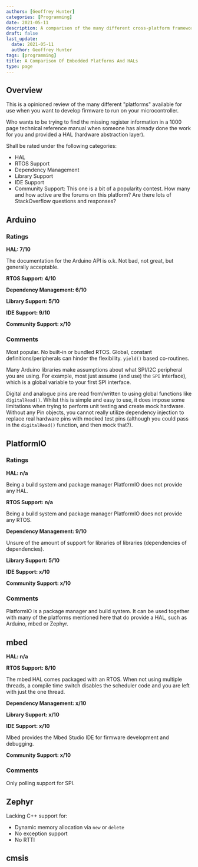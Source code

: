 ```yaml
---
authors: [Geoffrey Hunter]
categories: [Programming]
date: 2021-05-11
description: A comparison of the many different cross-platform frameworks and HALs available when developing firmware for microcontrollers.
draft: false
last_update:
  date: 2021-05-11
  author: Geoffrey Hunter
tags: [programming]
title: A Comparison Of Embedded Platforms And HALs
type: page
---
```


<WarningIsNotes />

## Overview

This is a opinioned review of the many different "platforms" available for use when you want to develop firmware to run on your microcontroller.

Who wants to be trying to find the missing register information in a 1000 page technical reference manual when someone has already done the work for you and provided a HAL (hardware abstraction layer).

Shall be rated under the following categories:

- HAL
- RTOS Support
- Dependency Management
- Library Support
- IDE Support
- Community Support: This one is a bit of a popularity contest. How many and how active are the forums on this platform? Are there lots of StackOverflow questions and responses?

## Arduino

### Ratings

**HAL: 7/10**

The documentation for the Arduino API is o.k. Not bad, not great, but generally acceptable.

**RTOS Support: 4/10**

**Dependency Management: 6/10**

**Library Support: 5/10**

**IDE Support: 9/10**

**Community Support: x/10**

### Comments

Most popular.
No built-in or bundled RTOS.
Global, constant definitions/peripherals can hinder the flexibility. `yield()` based co-routines.

Many Arduino libraries make assumptions about what SPI/I2C peripheral you are using. For example, most just assume (and use) the `SPI` interface), which is a global variable to your first SPI interface.

Digital and analogue pins are read from/written to using global functions like `digitalRead()`. Whilst this is simple and easy to use, it does impose some limitations when trying to perform unit testing and create mock hardware. Without any Pin objects, you cannot really utilize dependency injection to replace real hardware pins with mocked test pins (although you could pass in the `digitalRead()` function, and then mock that?).

## PlatformIO

### Ratings

**HAL: n/a**

Being a build system and package manager PlatformIO does not provide any HAL. 

**RTOS Support: n/a**

Being a build system and package manager PlatformIO does not provide any RTOS. 

**Dependency Management: 9/10**

Unsure of the amount of support for libraries of libraries (dependencies of dependencies).

**Library Support: 5/10**

**IDE Support: x/10**

**Community Support: x/10**

### Comments

PlatformIO is a package manager and build system. It can be used together with many of the platforms mentioned here that do provide a HAL, such as Arduino, mbed or Zephyr.


## mbed

**HAL: n/a**

**RTOS Support: 8/10**

The mbed HAL comes packaged with an RTOS. When not using multiple threads, a compile time switch disables the scheduler code and you are left with just the one thread.

**Dependency Management: x/10**

**Library Support: x/10**

**IDE Support: x/10**

Mbed provides the Mbed Studio IDE for firmware development and debugging.

**Community Support: x/10**

### Comments

Only polling support for SPI.

## Zephyr

Lacking C++ support for:

- Dynamic memory allocation via `new` or `delete`
- No exception support
- No RTTI

## cmsis
